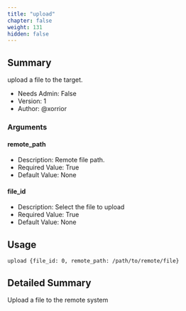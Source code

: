 ```yaml
---
title: "upload"
chapter: false
weight: 131
hidden: false
---
```


## Summary
upload a file to the target.
  
- Needs Admin: False  
- Version: 1  
- Author: @xorrior  

### Arguments

#### remote_path

- Description: Remote file path.  
- Required Value: True  
- Default Value: None  

#### file_id

- Description: Select the file to upload  
- Required Value: True  
- Default Value: None  

## Usage

```
upload {file_id: 0, remote_path: /path/to/remote/file}
```


## Detailed Summary

Upload a file to the remote system